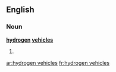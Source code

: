 ==English==

===Noun===
'''[[hydrogen]] [[vehicle]]s'''

# {{plural of|[[hydrogen vehicle]]}}

[[ar:hydrogen vehicles]]
[[fr:hydrogen vehicles]]